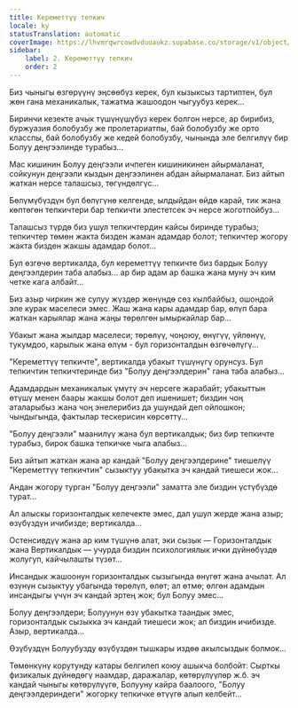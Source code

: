 ```yaml
---
title: Кереметтүү тепкич
locale: ky
statusTranslation: automatic
coverImage: https://lhvmrqwrcowdvduuaukz.supabase.co/storage/v1/object/public/strapi-uploads/small_cover-tratado-de-psicologia-revolucionaria.webp-5e15e1cec4e0ebebcde5d7fc7565d8fd.webp
sidebar:
    label: 2. Кереметтүү тепкич
    order: 2
---
```

Биз чыныгы өзгөрүүнү эңсөөбүз керек, бул кызыксыз тартиптен, бул жөн гана механикалык, тажатма жашоодон чыгуубуз керек...

Биринчи кезекте ачык түшүнүшүбүз керек болгон нерсе, ар бирибиз, буржуазия болобузбу же пролетариатпы, бай болобузбу же орто класспы, бай болобузбу же кедей болобузбу, чынында эле белгилүү бир Болуу деңгээлинде турабыз...

Мас кишинин Болуу деңгээли ичпеген кишиникинен айырмаланат, сойкунун деңгээли кыздын деңгээлинен абдан айырмаланат. Биз айтып жаткан нерсе талашсыз, төгүндөлгүс...

Бөлүмүбүздүн бул бөлүгүнө келгенде, ылдыйдан өйдө карай, тик жана көптөгөн тепкичтери бар тепкичти элестетсек эч нерсе жоготпойбуз...

Талашсыз түрдө биз ушул тепкичтердин кайсы биринде турабыз; тепкичтер төмөн жакта бизден жаман адамдар болот; тепкичтер жогору жакта бизден жакшы адамдар болот...

Бул өзгөчө вертикалда, бул кереметтүү тепкичте биз бардык Болуу деңгээлдерин таба алабыз... ар бир адам ар башка жана муну эч ким четке кага албайт...

Биз азыр чиркин же сулуу жүздөр жөнүндө сөз кылбайбыз, ошондой эле курак маселеси эмес. Жаш жана кары адамдар бар, өлүп бара жаткан карыялар жана жаңы төрөлгөн ымыркайлар бар...

Убакыт жана жылдар маселеси; төрөлүү, чоңоюу, өнүгүү, үйлөнүү, тукумдоо, карылык жана өлүм - бул горизонталдын өзгөчөлүгү...

"Кереметтүү тепкичте", вертикалда убакыт түшүнүгү орунсуз. Бул тепкичтин тепкичтеринде биз "Болуу деңгээлдерин" гана таба алабыз...

Адамдардын механикалык үмүтү эч нерсеге жарабайт; убакыттын өтүшү менен баары жакшы болот деп ишенишет; биздин чоң аталарыбыз жана чоң энелерибиз да ушундай деп ойлошкон; чындыгында, фактылар тескерисин көрсөттү...

"Болуу деңгээли" маанилүү жана бул вертикалдык; биз бир тепкичте турабыз, бирок башка тепкичке чыга алабыз...

Биз айтып жаткан жана ар кандай "Болуу деңгээлдерине" тиешелүү "Кереметтүү тепкичтин" сызыктуу убакытка эч кандай тиешеси жок...

Андан жогору турган "Болуу деңгээли" заматта эле биздин үстүбүздө турат...

Ал алыскы горизонталдык келечекте эмес, дал ушул жерде жана азыр; өзүбүздүн ичибизде; вертикалда...

Остенсивдүү жана ар ким түшүнө алат, эки сызык — Горизонталдык жана Вертикалдык — учурда биздин психологиялык ички дүйнөбүздө жолугуп, кайчылашты түзөт...

Инсандык жашоонун горизонталдык сызыгында өнүгөт жана ачылат. Ал өзүнүн сызыктуу убагында төрөлүп, өлөт; ал өтмө; өлгөн адамдын инсандыгы үчүн эч кандай эртең жок; бул Болуу эмес...

Болуу деңгээлдери; Болуунун өзү убакытка таандык эмес, горизонталдык сызыкка эч кандай тиешеси жок; ал биздин ичибизде. Азыр, вертикалда...

Өзүбүздүн Болуубузду өзүбүздөн тышкары издөө акылсыздык болмок...

Төмөнкүнү корутунду катары белгилеп коюу ашыкча болбойт: Сырткы физикалык дүйнөдөгү наамдар, даражалар, көтөрүлүүлөр ж.б. эч кандай чыныгы көтөрүлүүгө, Болууну кайра баалоого, "Болуу деңгээлдериндеги" жогорку тепкичке өтүүгө алып келбейт...

